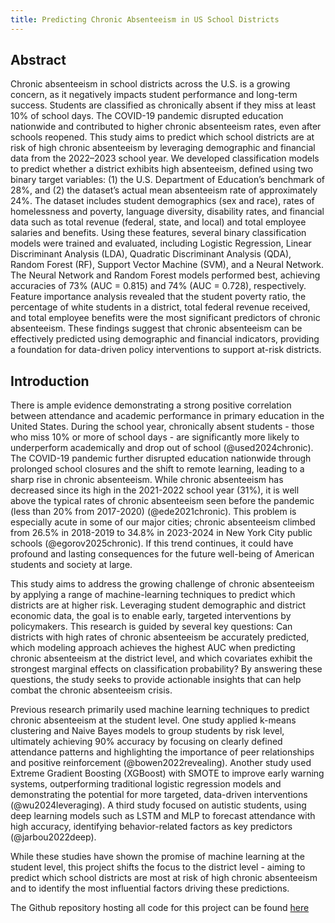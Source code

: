 ```yaml
---
title: Predicting Chronic Absenteeism in US School Districts
---
```


## Abstract

Chronic absenteeism in school districts across the U.S. is a growing concern, as it negatively impacts student performance and long-term success. Students are classified as chronically absent if they miss at least 10% of school days. The COVID-19 pandemic disrupted education nationwide and contributed to higher chronic absenteeism rates, even after schools reopened. This study aims to predict which school districts are at risk of high chronic absenteeism by leveraging demographic and financial data from the 2022–2023 school year. We developed classification models to predict whether a district exhibits high absenteeism, defined using two binary target variables: (1) the U.S. Department of Education’s benchmark of 28%, and (2) the dataset’s actual mean absenteeism rate of approximately 24%. The dataset includes student demographics (sex and race), rates of homelessness and poverty, language diversity, disability rates, and financial data such as total revenue (federal, state, and local) and total employee salaries and benefits. Using these features, several binary classification models were trained and evaluated, including Logistic Regression, Linear Discriminant Analysis (LDA), Quadratic Discriminant Analysis (QDA), Random Forest (RF), Support Vector Machine (SVM), and a Neural Network. The Neural Network and Random Forest models performed best, achieving accuracies of 73% (AUC = 0.815) and 74% (AUC = 0.728), respectively. Feature importance analysis revealed that the student poverty ratio, the percentage of white students in a district, total federal revenue received, and total employee benefits were the most significant predictors of chronic absenteeism. These findings suggest that chronic absenteeism can be effectively predicted using demographic and financial indicators, providing a foundation for data-driven policy interventions to support at-risk districts.

## Introduction

There is ample evidence demonstrating a strong positive correlation between attendance and academic performance in primary education in the United States. During the school year, chronically absent students - those who miss 10% or more of school days - are significantly more likely to underperform academically and drop out of school (@used2024chronic). The COVID-19 pandemic further disrupted education nationwide through prolonged school closures and the shift to remote learning, leading to a sharp rise in chronic absenteeism. While chronic absenteeism has decreased since its high in the 2021-2022 school year (31%), it is well above the typical rates of chronic absenteeism seen before the pandemic (less than 20% from 2017-2020) (@ede2021chronic). This problem is especially acute in some of our major cities; chronic absenteeism climbed from 26.5% in 2018-2019 to 34.8% in 2023-2024 in New York City public schools (@egorov2025chronic). If this trend continues, it could have profound and lasting consequences for the future well-being of American students and society at large.

This study aims to address the growing challenge of chronic absenteeism by applying a range of machine-learning techniques to predict which districts are at higher risk. Leveraging student demographic and district economic data, the goal is to enable early, targeted interventions by policymakers. This research is guided by several key questions: Can districts with high rates of chronic absenteeism be accurately predicted, which modeling approach achieves the highest AUC when predicting chronic absenteeism at the district level, and which covariates exhibit the strongest marginal effects on classification probability? By answering these questions, the study seeks to provide actionable insights that can help combat the chronic absenteeism crisis.

Previous research primarily used machine learning techniques to predict chronic absenteeism at the student level. One study applied k-means clustering and Naive Bayes models to group students by risk level, ultimately achieving 90% accuracy by focusing on clearly defined attendance patterns and highlighting the importance of peer relationships and positive reinforcement (@bowen2022revealing). Another study used Extreme Gradient Boosting (XGBoost) with SMOTE to improve early warning systems, outperforming traditional logistic regression models and demonstrating the potential for more targeted, data-driven interventions (@wu2024leveraging). A third study focused on autistic students, using deep learning models such as LSTM and MLP to forecast attendance with high accuracy, identifying behavior-related factors as key predictors (@jarbou2022deep).

While these studies have shown the promise of machine learning at the student level, this project shifts the focus to the district level - aiming to predict which school districts are most at risk of high chronic absenteeism and to identify the most influential factors driving these predictions.




The Github repository hosting all code for this project can be found [here](https://github.com/dcorc7/Predicting-Chronic-Absenteeism-In-US-School-Districts)
